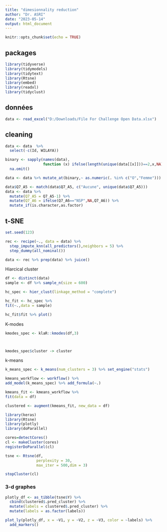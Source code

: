 ---
title: "dimesionnality reduction"
author: "Dr. ASRI"
date: "2023-05-14"
output: html_document
---

```{r setup, include=FALSE}
knitr::opts_chunk$set(echo = TRUE)
```

## packages

```{r include=FALSE}
library(tidyverse)
library(tidymodels)
library(tidytext)
library(Rtsne)
library(embed)
library(readxl)
library(tidyclust)
```

## données

```{r}
data <- read_excel("D:/Downloads/File For Challenge Open Data.xlsx")
```

## cleaning

```{r}
data <- data  %>% 
  select(-c(Id, WILAYA))
```

```{r}

binary <- sapply(names(data),
                 function (x) ifelse(length(unique(data[[x]]))==2,x,NA)) %>%
  na.omit()

data <- data %>% mutate_at(binary,~ as.numeric(. %in% c("O","Femme")))
```

```{r}
data$Q7_A5 <- match(data$Q7_A5, c("Aucune", unique(data$Q7_A5)))
data <- data %>%
  mutate(Q7_A5 = Q7_A5-1) %>%
  mutate(Q7_A6 = ifelse(Q7_A6=="NSP",NA,Q7_A6)) %>%
  mutate_if(is.character,as.factor)
```

## t-SNE

```{r}
set.seed(123)
```

```{r}
rec <- recipe(~., data = data) %>%
  step_impute_knn(all_predictors(),neighbors = 5) %>%
  step_dummy(all_nominal())

data <- rec %>% prep(data) %>% juice()
```

Hiarcical cluster

```{r}
df <- distinct(data)
sample <- df %>% sample_n(size = 600)

hc_spec <- hier_clust(linkage_method = "complete")

hc_fit <- hc_spec %>%
fit(~.,data = sample)

hc_fit$fit %>% plot()
```

K-modes

```{r eval=FALSE, include=FALSE}
kmodes_spec <- klaR::kmodes(df,3)



kmodes_spec$cluster -> cluster
```

k-means

```{r}
k_means_spec <- k_means(num_clusters = 3) %>% set_engine("stats")

kmeans_workflow <- workflow() %>%
add_model(k_means_spec) %>% add_formula(~.)

kmeans_fit <- kmeans_workflow %>%
fit(data = df)

clustered <- augment(kmeans_fit, new_data = df)
```

```{r include=FALSE}
library(keras)
library(Rtsne)
library(plotly)
library(doParallel)
```

```{r}
cores=detectCores()
cl <- makeCluster(cores) 
registerDoParallel(cl)

tsne <- Rtsne(df, 
              perplexity = 30,
              max_iter = 500,dim = 3)

stopCluster(cl)
```

### 3-d graphes

```{r}

plotly_df <- as_tibble(tsne$Y) %>% 
  cbind(clustered$.pred_cluster) %>% 
  mutate(labels = clustered$.pred_cluster) %>% 
  mutate(labels = as.factor(labels))

plot_ly(plotly_df, x = ~V1, y = ~V2, z = ~V3, color = ~labels) %>% 
  add_markers()

```
